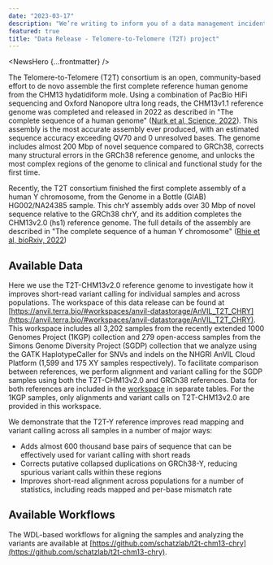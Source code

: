 ```yaml
---
date: "2023-03-17"
description: "We’re writing to inform you of a data management incident which led to a temporary unavailability of a limited number of files hosted in the AnVIL_HPRC workspace from March 30, 2023 to May 9, 2023."
featured: true
title: "Data Release - Telomere-to-Telomere (T2T) project"
---
```


<NewsHero {...frontmatter} />

The Telomere-to-Telomere (T2T) consortium is an open, community-based effort to de novo assemble the first complete reference human genome from the CHM13 hydatidiform mole. Using a combination of PacBio HiFi sequencing and Oxford Nanopore ultra long reads, the CHM13v1.1 reference genome was completed and released in 2022 as described in "The complete sequence of a human genome" ([Nurk et al, Science, 2022](https://www.science.org/doi/10.1126/science.abj6987)). This assembly is the most accurate assembly ever produced, with an estimated sequence accuracy exceeding QV70 and 0 unresolved bases. The genome includes almost 200 Mbp of novel sequence compared to GRCh38, corrects many structural errors in the GRCh38 reference genome, and unlocks the most complex regions of the genome to clinical and functional study for the first time.

Recently, the T2T consortium finished the first complete assembly of a human Y chromosome, from the Genome in a Bottle (GIAB) HG002/NA24385 sample. This chrY assembly adds over 30 Mbp of novel sequence relative to the GRCh38 chrY, and its addition completes the CHM13v2.0 (hs1) reference genome. The full details of the assembly are described in "The complete sequence of a human Y chromosome" ([Rhie et al, bioRxiv, 2022](https://www.biorxiv.org/content/10.1101/2022.12.01.518724v1))

## Available Data

Here we use the T2T-CHM13v2.0 reference genome to investigate how it improves short-read variant calling for individual samples and across populations. The workspace of this data release can be found at [https://anvil.terra.bio/#workspaces/anvil-datastorage/AnVIL_T2T_CHRY](https://anvil.terra.bio/#workspaces/anvil-datastorage/AnVIL_T2T_CHRY). This workspace includes all 3,202 samples from the recently extended 1000 Genomes Project (1KGP) collection and 279 open-access samples from the Simons Genome Diversity Project (SGDP) collection that we analyze using the GATK HaplotypeCaller for SNVs and indels on the NHGRI AnVIL Cloud Platform (1,599 and 175 XY samples respectively). To facilitate comparison between references, we perform alignment and variant calling for the SGDP samples using both the T2T-CHM13v2.0 and GRCh38 references. Data for both references are included in the [workspace](https://anvil.terra.bio/#workspaces/anvil-datastorage/AnVIL_T2T_CHRY) in separate tables. For the 1KGP samples, only alignments and variant calls on T2T-CHM13v2.0 are provided in this workspace.

We demonstrate that the T2T-Y reference improves read mapping and variant calling across all samples in a number of major ways:

- Adds almost 600 thousand base pairs of sequence that can be effectively used for variant calling with short reads
- Corrects putative collapsed duplications on GRCh38-Y, reducing spurious variant calls within these regions
- Improves short-read alignment across populations for a number of statistics, including reads mapped and per-base mismatch rate

## Available Workflows

The WDL-based workflows for aligning the samples and analyzing the variants are available at [https://github.com/schatzlab/t2t-chm13-chry](https://github.com/schatzlab/t2t-chm13-chry).
